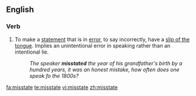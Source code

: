==English==
===Verb===
{{en-verb|misstates|misstating|misstated|misstated}}

#To make a [[statement]] that is in [[error]], to say incorrectly, have a [[slip of the tongue]].  Implies an unintentional error in speaking rather than an intentional lie.
#:''The speaker '''misstated''' the year of his grandfather's birth by a hundred years, it was an honest mistake, how often does one speak fo the 1800s?''

[[fa:misstate]]
[[te:misstate]]
[[vi:misstate]]
[[zh:misstate]]